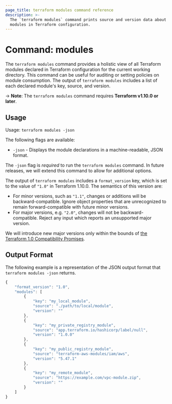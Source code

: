 ```yaml
---
page_title: terraform modules command reference
description: >-
  The `terraform modules` command prints source and version data about all declared
  modules in Terraform configuration.
---
```


# Command: modules

The `terraform modules` command provides a holistic view of all Terraform modules
declared in Terraform configuration for the current working directory.
This command can be useful for auditing or setting policies on module consumption.
The output of `terraform modules` includes a list of each declared module's
key, source, and version.

-> **Note**: The `terraform modules` command requires **Terraform v1.10.0 or later**.

## Usage

Usage: `terraform modules -json`

The following flags are available:

- `-json` - Displays the module declarations in a machine-readable, JSON format.

The `-json` flag is _required_ to run the `terraform modules` command. In future releases, we will extend this command to allow for additional options.

The output of `terraform modules` includes a `format_version` key, which is set to the value of `"1.0"` in Terraform 1.10.0. The semantics of this version are:

- For minor versions, such as `"1.1"`, changes or additions will be backward-compatible.
  Ignore object properties that are unrecognized to remain forward-compatible
  with future minor versions.
- For major versions, e.g. `"2.0"`, changes will not be backward-compatible. Reject any input which reports an unsupported major version.

We will introduce new major versions only within the bounds of
[the Terraform 1.0 Compatibility Promises](/terraform/language/v1-compatibility-promises).

## Output Format

The following example is a representation of the JSON output format that `terraform modules -json` returns.

```javascript
{
    "format_version": "1.0",
    "modules": [
        {
            "key": "my_local_module",
            "source": "./path/to/local/module",
            "version": ""
        },
        {
            "key": "my_private_registry_module",
            "source": "app.terraform.io/hashicorp/label/null",
            "version": "1.0.0"
        },
        {
            "key": "my_public_registry_module",
            "source": "terraform-aws-modules/iam/aws",
            "version": "5.47.1"
        },
        {
            "key": "my_remote_module",
            "source": "https://example.com/vpc-module.zip",
            "version": ""
        }
    ]
}
```


